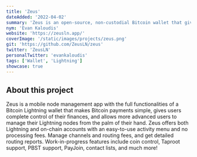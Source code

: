 ```yaml
---
title: 'Zeus'
dateAdded: '2022-04-02'
summary: 'Zeus is an open-source, non-custodial Bitcoin wallet that gives you full control over how you make payments.'
nym: 'Evan Kaloudis'
website: 'https://zeusln.app/'
coverImage: '/static/images/projects/zeus.png'
git: 'https://github.com/ZeusLN/zeus'
twitter: 'ZeusLN'
personalTwitter: 'evankaloudis'
tags: ['Wallet', 'Lightning']
showcase: true
---
```


## About this project

Zeus is a mobile node management app with the full functionalities of a Bitcoin Lightning wallet that makes Bitcoin payments simple, gives users complete control of their finances, and allows more advanced users to manage their Lightning nodes from the palm of their hand. Zeus offers both Lightning and on-chain accounts with an easy-to-use activity menu and no processing fees. Manage channels and routing fees, and get detailed routing reports. Work-in-progress features include coin control, Taproot support, PBST support, PayJoin, contact lists, and much more!
